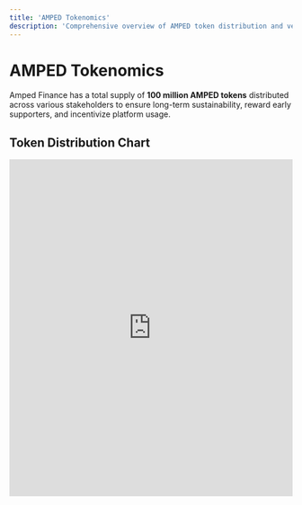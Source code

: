 ```yaml
---
title: 'AMPED Tokenomics'
description: 'Comprehensive overview of AMPED token distribution and vesting schedules'
---
```


# AMPED Tokenomics

Amped Finance has a total supply of **100 million AMPED tokens** distributed across various stakeholders to ensure long-term sustainability, reward early supporters, and incentivize platform usage.

## Token Distribution Chart

<iframe 
  src="https://amped.finance/tokenomics-chart.html" 
  width="100%" 
  height="600px" 
  frameBorder="0"
  style={{ borderRadius: '8px', border: '1px solid #e0e0e0' }}
  title="AMPED Token Distribution Timeline"
/>

## Distribution Overview

The 100 million AMPED tokens are allocated across the following categories:

| Category | Allocation | Percentage | TGE Release | Description |
|----------|------------|------------|-------------|-------------|
| **Protocol Incentives** | 28,000,000 | 28.0% | 2,100,000 (7.5%) | Revenue share staking model rewards |
| **Liquidity** | 18,000,000 | 18.0% | 7,200,000 (40.0%) | Exchange liquidity and market making |
| **Public** | 12,500,000 | 12.5% | 6,250,000 (50.0%) | Community funding round |
| **Strategic** | 8,000,000 | 8.0% | 2,400,000 (30.0%) | KOL and strategic investor round |
| **Team** | 7,500,000 | 7.5% | 0 (0.0%) | Team incentives with 18-month cliff |
| **Reserve** | 6,500,000 | 6.5% | 0 (0.0%) | Company treasury for future operations |
| **Seed** | 5,000,000 | 5.0% | 1,000,000 (20.0%) | Earliest venture capital investors |
| **Marketing** | 5,000,000 | 5.0% | 500,000 (10.0%) | Marketing and growth initiatives |
| **Development** | 3,500,000 | 3.5% | 0 (0.0%) | Development support and infrastructure |
| **Advisors** | 3,000,000 | 3.0% | 0 (0.0%) | Advisor incentives with 12-month cliff |
| **Airdrop** | 3,000,000 | 3.0% | 0 (0.0%) | Rewards for active liquidity providers |

## Vesting Schedules

### Early Investors & Strategic Partners

- **Seed Round**: 20% at TGE, remaining 80% vests linearly over 12 months starting Month 4
- **Strategic Round**: 30% at TGE, remaining 70% vests linearly over 8 months starting Month 3
- **Public Round**: 50% at TGE, remaining 50% vests linearly over 6 months starting Month 3

### Team & Advisors

- **Team**: 18-month cliff period, then linear vesting over 18 months (Months 19-36)
- **Advisors**: 12-month cliff period, then linear vesting over 18 months (Months 13-30)

### Protocol & Operations

- **Protocol Incentives**: 7.5% at TGE, remaining tokens vest linearly over 36 months
- **Liquidity**: 40% at TGE, remaining 60% vests linearly over 18 months
- **Marketing**: 10% at TGE, remaining 90% vests linearly over 18 months
- **Development**: Linear vesting over 24 months starting Month 5
- **Reserve**: Linear vesting over 36 months starting Month 13

### Community Rewards

- **Airdrop**: Released in Month 2 for active liquidity providers

## Key Distribution Milestones

### At Token Generation Event (TGE)
- **19,450,000 tokens** (19.45% of total supply)
- Immediate liquidity through Public and Strategic releases
- Initial protocol incentives and marketing budget activation

### Month 6
- **27,019,444 tokens** circulating (27.0% of total supply)
- Airdrop distribution complete
- Early investor vesting in progress

### Month 12
- **55,730,556 tokens** circulating (55.7% of total supply)
- Most early investor rounds fully vested
- Protocol incentives ramping up

### Month 24
- **71,584,722 tokens** circulating (71.6% of total supply)
- Development allocation fully distributed
- Team vesting begins

### Month 36
- **98,013,889 tokens** circulating (98.0% of total supply)
- Protocol incentives fully distributed
- Team vesting nearly complete

### Month 48
- **100,000,000 tokens** circulating (100% of total supply)
- All allocations fully distributed

## Token Utility Integration

The distribution schedule is designed to align with AMPED's core utilities:

### **Governance Participation**
- Gradual release ensures governance power is distributed over time
- Team and advisor cliff periods prevent early centralization
- Protocol incentives encourage long-term participation

### **Staking Rewards**
- Protocol incentives provide sustainable reward pool
- Reserve allocation supports long-term platform development
- Revenue sharing model creates value accrual

### **Liquidity Provision**
- Substantial liquidity allocation ensures market stability
- Marketing budget supports adoption and trading volume
- Development funds enable platform improvements

## Sustainability Model

The tokenomics design ensures long-term sustainability through:

1. **Balanced Release Schedule**: Prevents excessive selling pressure while maintaining liquidity
2. **Aligned Incentives**: Team and advisor cliff periods align with project success
3. **Community Focus**: Significant allocation to protocol incentives and community rewards
4. **Operational Support**: Dedicated allocations for development, marketing, and reserves

For more details about AMPED's utility and staking mechanisms, see our [AMPED Token Overview](/protocol-tokens/amp/overview) and [Holding AMPED](/protocol-tokens/amp/holding-amp) guides. 